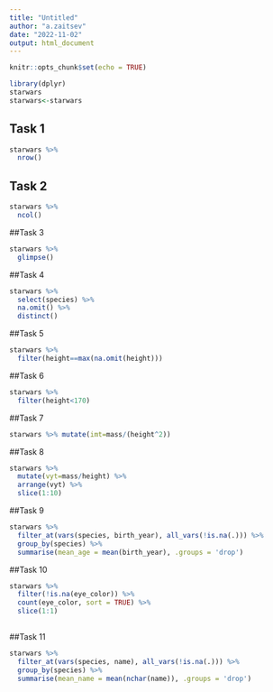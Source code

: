 ```yaml
---
title: "Untitled"
author: "a.zaitsev"
date: "2022-11-02"
output: html_document
---
```


```r
knitr::opts_chunk$set(echo = TRUE)
```

```r
library(dplyr)
starwars
starwars<-starwars
```
## Task 1
```r
starwars %>% 
  nrow()
```
## Task 2
```r
starwars %>% 
  ncol()
```
##Task 3
```r
starwars %>% 
  glimpse()
```

##Task 4
```r
starwars %>% 
  select(species) %>%
  na.omit() %>% 
  distinct() 
```

##Task 5
```r
starwars %>% 
  filter(height==max(na.omit(height)))
```

##Task 6
```r
starwars %>% 
  filter(height<170)
```

##Task 7
```r
starwars %>% mutate(imt=mass/(height^2))
```

##Task 8
```r
starwars %>% 
  mutate(vyt=mass/height) %>%
  arrange(vyt) %>% 
  slice(1:10)
```

##Task 9
```r
starwars %>% 
  filter_at(vars(species, birth_year), all_vars(!is.na(.))) %>%
  group_by(species) %>% 
  summarise(mean_age = mean(birth_year), .groups = 'drop')

```

##Task 10
```r
starwars %>% 
  filter(!is.na(eye_color)) %>%
  count(eye_color, sort = TRUE) %>%
  slice(1:1)
  
```

##Task 11
```r
starwars %>% 
  filter_at(vars(species, name), all_vars(!is.na(.))) %>%
  group_by(species) %>% 
  summarise(mean_name = mean(nchar(name)), .groups = 'drop')
```